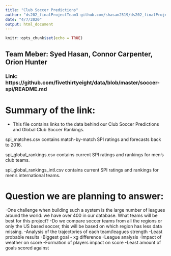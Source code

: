 ```yaml
---
title: "Club Soccer Predictions"
author: "ds202_finalProjectTeam3 github.com/shasan2519/ds202_finalProjectTeam3"
date: "4/7/2020"
output: html_document
---
```


```r
knitr::opts_chunk$set(echo = TRUE)
```
## Team Meber: Syed Hasan, Connor Carpenter, Orion Hunter
### Link: https://github.com/fivethirtyeight/data/blob/master/soccer-spi/README.md

# Summary of the link:
  - This file contains links to the data behind our Club Soccer Predictions and Global Club Soccer Rankings.

spi_matches.csv contains match-by-match SPI ratings and forecasts back to 2016.

spi_global_rankings.csv contains current SPI ratings and rankings for men's club teams.

spi_global_rankings_intl.csv contains current SPI ratings and rankings for men's international teams.
  
# Question we are planning to answer:
  -One challenge when building such a system is the large number of leagues around the world: we have over 400 in our database. What teams will be best for this project?
  -Do we compare soccer teams from all the regions or only the US based soccer, this will be based on which region has less data missing.
  -Analysis of the trajectories of each team/leagues strength
  -Least probable results
  -Biggest goal - xg difference
  -League analysis
  -Impact of weather on score
  -Formation of players impact on score
  -Least amount of goals scored against
